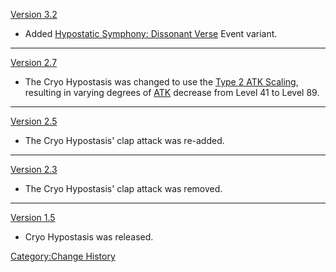 [[Version 3.2]]
* Added [[Hypostatic Symphony: Dissonant Verse]] Event variant.
----
[[Version 2.7]]
* The Cryo Hypostasis was changed to use the [[Level Scaling/Enemy#ATK Level Scaling|Type 2 ATK Scaling]], resulting in varying degrees of [[ATK]] decrease from Level 41 to Level 89.
----
[[Version 2.5]]
*The Cryo Hypostasis' clap attack was re-added.
----
[[Version 2.3]]
*The Cryo Hypostasis' clap attack was removed.
----
[[Version 1.5]]
*Cryo Hypostasis was released.
<noinclude>[[Category:Change History]]</noinclude>